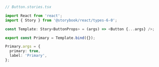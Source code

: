 ```ts
// Button.stories.tsx

import React from 'react';
import { Story } from '@storybook/react/types-6-0';

const Template: Story<ButtonProps> = (args) => <Button {...args} />;

export const Primary = Template.bind({});

Primary.args = {
  primary: true,
  label: 'Primary',
};
```

